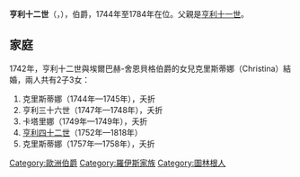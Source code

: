 {{Unreferenced|time=2020-12-04T07:52:59+00:00}}

'''亨利十二世'''（{{lang-de|Heinrich XII Reuss zu Schleiz}}，{{bd|1716年|5月15日|1784年|6月25日}}），{{link-de|羅伊斯-施萊茨|Reuß-Schleiz}}伯爵，1744年至1784年在位。父親是[[亨利十一世_(羅伊斯-施萊茨)|亨利十一世]]。

== 家庭 ==
1742年，亨利十二世與埃爾巴赫-舍恩貝格伯爵{{le|格奧爾格·奧古斯特 (埃爾巴赫-舍恩貝格)|George August, Count of Erbach-Schönberg|格奧爾格·奧古斯特}}的女兒克里斯蒂娜（Christina）結婚，兩人共有2子3女：
# 克里斯蒂娜（1744年—1745年），夭折
# 亨利三十六世（1747年—1748年），夭折
# 卡塔里娜（1749年—1749年），夭折
# [[亨利四十二世_(羅伊斯-施萊茨和格拉)|亨利四十二世]]（1752年—1818年）
# 克里斯蒂娜（1757年—1758年），夭折

[[Category:歐洲伯爵|Category:歐洲伯爵]]
[[Category:羅伊斯家族|Category:羅伊斯家族]]
[[Category:圖林根人|Category:圖林根人]]